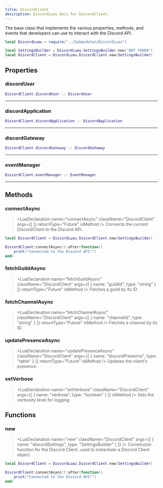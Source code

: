```yaml
---
title: DiscordClient
description: DiscordLuau docs for DiscordClient.
---
```

[//]: # (This file was automatically compiled through the Generator luau code under this repository)
[//]: # (if you want to edit the documentation of discord-luau, please write changes)
[//]: # (to the discord-luau repository itself, we extract the comments from discord-luau and translate)
[//]: # (them into markdown files that Nextra can interpret!)

[//]: # (----- DOCUMENT IMPORTS ----- )


[//]: # (----- DOCUMENT DESCRIPTION ----- )

The base class that implements the various properties, methods, and events that developers can use to interact with the Discord API.

```lua
local DiscordLuau = require("../Submodules/DiscordLuau")

local SettingsBuilder = DiscordLuau.SettingsBuilder.new("BOT TOKEN")
local DiscordClient = DiscordLuau.DiscordClient.new(SettingsBuilder)
```

[//]: # (----- DOCUMENT PROPERTIES ----- )

## Properties

### discordUser

 ```lua
 DiscordClient.discordUser :: DiscordUser
```

---
					
### discordApplication

 ```lua
 DiscordClient.discordApplication :: DiscordApplication
```

---
					
### discordGateway

 ```lua
 DiscordClient.discordGateway :: DiscordGateway
```

---
	
### eventManager

 ```lua
 DiscordClient.eventManager :: EventManager
```

---
	

[//]: # (----- DOCUMENT METHODS ----- )

## Methods

### connectAsync

> <LuaDeclaration name="connectAsync" className="DiscordClient" args={[  ]} returnType="Future" isMethod />
Connects the current DiscordClient to the Discord API.

```lua
local DiscordClient = DiscordLuau.DiscordClient.new(SettingsBuilder)

DiscordClient:connectAsync():after(function()
	print("Connected to the Discord API!")
end)
```
### fetchGuildAsync

> <LuaDeclaration name="fetchGuildAsync" className="DiscordClient" args={[ { name: "guildId", type: "string" } ]} returnType="Future<DiscordGuild>" isMethod />
Fetches a guild by its ID.
### fetchChannelAsync

> <LuaDeclaration name="fetchChannelAsync" className="DiscordClient" args={[ { name: "channelId", type: "string" } ]} returnType="Future<DiscordChannel>" isMethod />
Fetches a channel by its ID.
### updatePresenceAsync

> <LuaDeclaration name="updatePresenceAsync" className="DiscordClient" args={[ { name: "discordPresence", type: "table" } ]} returnType="Future<boolean>" isMethod />
Updates the client's presence.
### setVerbose

> <LuaDeclaration name="setVerbose" className="DiscordClient" args={[ { name: "verbose", type: "boolean" } ]} isMethod />
Sets the verbosity level for logging.

[//]: # (----- DOCUMENT FUNCTIONS ----- )

## Functions

### new

> <LuaDeclaration name="new" className="DiscordClient" args={[ { name: "discordSettings", type: "SettingsBuilder" } ]} />
Constructor function for the Discord Client, used to instantiate a Discord Client object.
	

```lua
local DiscordClient = DiscordLuau.DiscordClient.new(SettingsBuilder)

DiscordClient:connectAsync():after(function()
	print("Connected to the Discord API!")
end)
```

